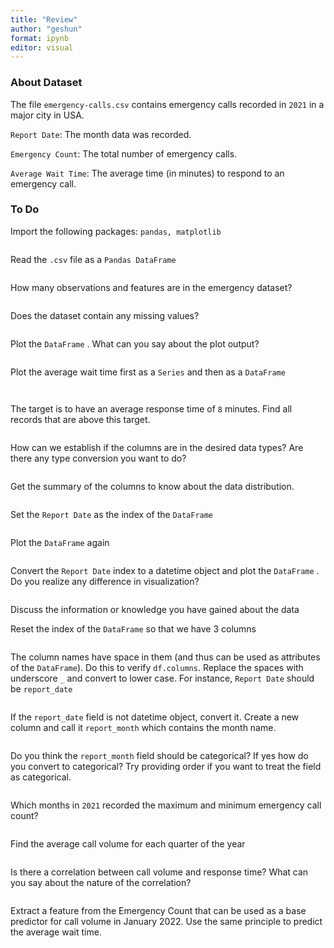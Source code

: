 ```yaml
---
title: "Review"
author: "geshun"
format: ipynb
editor: visual
---
```


### About Dataset

The file `emergency-calls.csv` contains emergency calls recorded in `2021` in a major city in USA.

`Report Date`: The month data was recorded.

`Emergency Count`: The total number of emergency calls.

`Average Wait Time`: The average time (in minutes) to respond to an emergency call.

### To Do

Import the following packages: `pandas, matplotlib`

```python

```

Read the `.csv` file as a `Pandas DataFrame`

```python

```

How many observations and features are in the emergency dataset?

```python

```

Does the dataset contain any missing values?

```python

```

Plot the `DataFrame` . What can you say about the plot output?

```python

```

Plot the average wait time first as a `Series` and then as a `DataFrame`

```python

```

```python

```

The target is to have an average response time of `8` minutes. Find all records that are above this target.

```python

```

How can we establish if the columns are in the desired data types? Are there any type conversion you want to do?

```python

```

Get the summary of the columns to know about the data distribution.

```python

```

Set the `Report Date` as the index of the `DataFrame`

```python

```

Plot the `DataFrame` again

```python

```

Convert the `Report Date` index to a datetime object and plot the `DataFrame` . Do you realize any difference in visualization?

```python

```

Discuss the information or knowledge you have gained about the data

<div>

</div>

Reset the index of the `DataFrame` so that we have 3 columns

```python

```

The column names have space in them (and thus can be used as attributes of the `DataFrame`). Do this to verify `df.columns`. Replace the spaces with underscore `_` and convert to lower case. For instance, `Report Date` should be `report_date`

```python

```

If the `report_date` field is not datetime object, convert it. Create a new column and call it `report_month` which contains the month name.

```python

```

Do you think the `report_month` field should be categorical? If yes how do you convert to categorical? Try providing order if you want to treat the field as categorical.

```python

```

Which months in `2021` recorded the maximum and minimum emergency call count?

```python

```

Find the average call volume for each quarter of the year

```python

```

Is there a correlation between call volume and response time? What can you say about the nature of the correlation?

```python

```

Extract a feature from the Emergency Count that can be used as a base predictor for call volume in January 2022. Use the same principle to predict the average wait time.

```python

```
